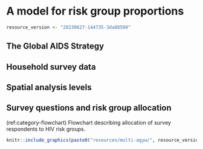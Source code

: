 # A model for risk group proportions

```r
resource_version <- "20230627-144735-3da88508"
```

## The Global AIDS Strategy

\begin{table}[h]
\centering
\begin{tabularx}{\textwidth}{lX}
\toprule
Prioritisation strata & Criterion  \\
\midrule
Low & 0.3-1.0\% incidence and low-risk behaviour, or $<$0.3\% incidence and high-risk behaviour \\
Moderate & 1.0-3.0\% incidence and low-risk behaviour, or 0.3-1.0\% incidence and high-risk behaviour \\
High & 1.0-3.0\% incidence and high-risk behaviour \\
Very high & $>$3.0\% incidence \\
\bottomrule
\end{tabularx}
\caption{Prioritisation strata according to HIV incidence in the general population and behavioural risk.}
\label{tab:unaids-strategy-prioritisation}
\end{table}

\begin{table}[h]
\centering
\begin{tabularx}{\textwidth}{p{8cm}XXXX}
\toprule
Intervention & Low & Moderate & High & Very High \\
\midrule
Condoms and lube for those with non-regular partners(s) with unknown STI status and not on PrEP & 50\% & 70\% & 95\% & 95\% \\
STI screening and treatment & 10\% & 10\% & 80\% & 80\% \\
Access to PEP & - & - & 50\% & 90\% \\
PrEP use & - & 5\% & 50\% & 50\% \\
Economic empowerment & - & - & 20\% & 20\% \\
\bottomrule
\end{tabularx}
\caption{Commitments to be met for each intervention in terms of proportion of the prioritisation strata reached. The symbol "-" represents no commitment.}
\label{tab:unaids-strategy-targets}
\end{table}

## Household survey data

\begin{longtable}{rlrcrrrr}
\toprule
\multicolumn{1}{l}{} &  &  &  & \multicolumn{4}{c}{Sample size} \\ 
\cmidrule(lr){5-8}
\multicolumn{1}{l}{} & Type & Year & Transactional sex question & 15-19 & 20-24 & 25-29 & Total \\ 
\midrule
\multicolumn{1}{l}{Botswana} \\ 
\midrule
 & BAIS & 2013 & \cmark & 557 & 588 & 649 & 1794 \\ 
Total &  &  &  & $557$ & $588$ & $649$ & $1794$ \\ 
\midrule
\multicolumn{1}{l}{Cameroon} \\ 
\midrule
 & DHS & 2004 & \xmark & 2675 & 2207 & 1732 & 6614 \\ 
 & DHS & 2011 & \xmark & 3588 & 3115 & 2655 & 9358 \\ 
 & PHIA & 2017 & \xmark & 2620 & 2339 & 2259 & 7218 \\ 
 & DHS & 2018 & \cmark & 3349 & 2463 & 2345 & 8157 \\ 
Total &  &  &  & $12232$ & $10124$ & $8991$ & $31347$ \\ 
\midrule
\multicolumn{1}{l}{Kenya} \\ 
\midrule
 & DHS & 2003 & \xmark & 1819 & 1709 & 1391 & 4919 \\ 
 & DHS & 2008 & \xmark & 1767 & 1743 & 1419 & 4929 \\ 
 & DHS & 2014 & \xmark & 2861 & 2534 & 2858 & 8253 \\ 
Total &  &  &  & $6447$ & $5986$ & $5668$ & $18101$ \\ 
\midrule
\multicolumn{1}{l}{Lesotho} \\ 
\midrule
 & DHS & 2004 & \xmark & 1761 & 1455 & 1026 & 4242 \\ 
 & DHS & 2009 & \xmark & 1833 & 1543 & 1194 & 4570 \\ 
 & DHS & 2014 & \xmark & 1537 & 1292 & 1067 & 3896 \\ 
 & PHIA & 2017 & \cmark & 1156 & 1202 & 1054 & 3412 \\ 
Total &  &  &  & $6287$ & $5492$ & $4341$ & $16120$ \\ 
\midrule
\multicolumn{1}{l}{Mozambique} \\ 
\midrule
 & AIS & 2009 & \xmark & 1031 & 1106 & 987 & 3124 \\ 
 & DHS & 2011 & \xmark & 2932 & 2299 & 2206 & 7437 \\ 
 & AIS & 2015 & \xmark & 1552 & 1389 & 1080 & 4021 \\ 
Total &  &  &  & $5515$ & $4794$ & $4273$ & $14582$ \\ 
\midrule
\multicolumn{1}{l}{Malawi} \\ 
\midrule
 & DHS & 2000 & \xmark & 2914 & 2998 & 2358 & 8270 \\ 
 & DHS & 2004 & \xmark & 2407 & 2823 & 2135 & 7365 \\ 
 & DHS & 2010 & \xmark & 5031 & 4387 & 4309 & 13727 \\ 
 & DHS & 2015 & \cmark & 5273 & 5094 & 3976 & 14343 \\ 
 & PHIA & 2016 & \cmark & 1646 & 1934 & 1511 & 5091 \\ 
Total &  &  &  & $17271$ & $17236$ & $14289$ & $48796$ \\ 
\midrule
\multicolumn{1}{l}{Namibia} \\ 
\midrule
 & DHS & 2000 & \xmark & 1427 & 1313 & 1098 & 3838 \\ 
 & DHS & 2006 & \xmark & 2203 & 1869 & 1544 & 5616 \\ 
 & DHS & 2013 & \xmark & 1852 & 1709 & 1481 & 5042 \\ 
 & PHIA & 2017 & \cmark & 1491 & 1525 & 1370 & 4386 \\ 
Total &  &  &  & $6973$ & $6416$ & $5493$ & $18882$ \\ 
\midrule
\multicolumn{1}{l}{Eswatini} \\ 
\midrule
 & DHS & 2006 & \xmark & 1265 & 1027 & 731 & 3023 \\ 
 & PHIA & 2017 & \xmark & 1031 & 895 & 811 & 2737 \\ 
Total &  &  &  & $2296$ & $1922$ & $1542$ & $5760$ \\ 
\midrule
\multicolumn{1}{l}{Tanzania} \\ 
\midrule
 & AIS & 2003 & \xmark & 1466 & 1377 & 1270 & 4113 \\ 
 & AIS & 2007 & \xmark & 2137 & 1676 & 1509 & 5322 \\ 
 & DHS & 2010 & \xmark & 2221 & 1860 & 1613 & 5694 \\ 
 & AIS & 2012 & \xmark & 2474 & 1923 & 1815 & 6212 \\ 
 & PHIA & 2016 & \cmark & 2999 & 2845 & 2521 & 8365 \\ 
Total &  &  &  & $11297$ & $9681$ & $8728$ & $29706$ \\ 
\midrule
\multicolumn{1}{l}{Uganda} \\ 
\midrule
 & DHS & 2000 & \xmark & 1687 & 1541 & 1326 & 4554 \\ 
 & DHS & 2006 & \xmark & 1948 & 1660 & 1404 & 5012 \\ 
 & AIS & 2011 & \xmark & 2451 & 2164 & 1921 & 6536 \\ 
 & DHS & 2011 & \xmark & 2025 & 1664 & 1614 & 5303 \\ 
 & DHS & 2016 & \cmark & 4276 & 3782 & 3014 & 11072 \\ 
 & PHIA & 2016 & \xmark & 3289 & 3059 & 2574 & 8922 \\ 
\midrule 
Total &  &  &  & $15676$ & $13870$ & $11853$ & $41399$ \\ 
\midrule
\multicolumn{1}{l}{South Africa} \\ 
\midrule
 & DHS & 2016 & \cmark & 1505 & 1408 & 1397 & 4310 \\ 
Total &  &  &  & $1505$ & $1408$ & $1397$ & $4310$ \\ 
\midrule
\multicolumn{1}{l}{Zambia} \\ 
\midrule
 & DHS & 2007 & \xmark & 1598 & 1405 & 1373 & 4376 \\ 
 & DHS & 2013 & \xmark & 3685 & 3036 & 2789 & 9510 \\ 
 & PHIA & 2016 & \cmark & 2120 & 2045 & 1619 & 5784 \\ 
 & DHS & 2018 & \cmark & 3112 & 2687 & 2166 & 7965 \\ 
Total &  &  &  & $10515$ & $9173$ & $7947$ & $27635$ \\ 
\midrule
\multicolumn{1}{l}{Zimbabwe} \\ 
\midrule
 & DHS & 1999 & \xmark & 1467 & 1230 & 1011 & 3708 \\ 
 & DHS & 2005 & \xmark & 2128 & 1943 & 1438 & 5509 \\ 
 & DHS & 2010 & \xmark & 1963 & 1796 & 1679 & 5438 \\ 
 & DHS & 2015 & \cmark & 2154 & 1777 & 1646 & 5577 \\ 
 & PHIA & 2016 & \cmark & 2114 & 1817 & 1573 & 5504 \\ 
Total &  &  &  & $9826$ & $8563$ & $7347$ & $25736$ \\ 
\midrule 
\midrule 
Total &  &  &  & $106397$ & $95253$ & $82518$ & $284168$ \\ 
\bottomrule
\caption{All of the surveys that used in the analysis and their sample sizes, disaggregated by respondent age.}
\label{tab:surveys-used}
\end{longtable}

\begin{table}[h]
\centering
\begin{tabularx}{\textwidth}{lX}
\toprule
Survey & Exclusion reason \\ 
 \midrule
MOZ2003DHS & No GPS coordinates available to place survey clusters within districts. \\
TZA2015DHS & Insufficient sexual behaviour questions. \\
UGA2004AIS & Unable to download region boundaries. \\
ZMB2002DHS & No GPS coordinates available to place survey clusters within districts. \\
\bottomrule
\end{tabularx}
\label{tab:surveys-excluded}
\caption{All of that surveys that were excluded from the analysis.}
\end{table}

## Spatial analysis levels

\begin{table}[h]
\centering
\begin{tabularx}{\textwidth}{lXX}
\toprule
Country & Number of areas & Analysis level \\ 
\midrule
Botswana & 27 & 3 \\ 
Cameroon & 58 & 2 \\ 
Kenya & 47 & 2 \\ 
Lesotho & 10 & 1 \\ 
Mozambique & 161 & 3 \\ 
Malawi & 33 & 5 \\ 
Namibia & 38 & 2 \\ 
Eswatini & 4 & 1 \\ 
Tanzania & 195 & 4 \\ 
Uganda & 136 & 3 \\ 
South Africa & 52 & 2 \\ 
Zambia & 116 & 2 \\ 
Zimbabwe & 63 & 2 \\ 
\bottomrule
\end{tabularx}
\label{tab:area-levels}
\caption{The numer of areas and analysis levels for each country that were used in the analysis.}
\end{table}

## Survey questions and risk group allocation {#survey-questions}

\begin{table}[h]
\centering
\begin{tabularx}{\textwidth}{lX}
\toprule
Variable(s) & Description \\
\midrule
\texttt{v501} & Current marital status of the respondent. \\
\texttt{v529} & Computed time since last sexual intercourse. \\
\texttt{v531} & Age at first sexual intercourse--imputed. \\
\texttt{v766b} & Number of sexual partners during the last 12 months (including husband). \\
\texttt{v767[a, b, c]} & Relationship with last three sexual partners. Options are: spouse, boyfriend not living with respondent, other friend, casual acquaintance, relative, commercial sex worker, live-in partner, other. \\
\texttt{v791a} & Had sex in return for gifts, cash or anything else in the past 12 months. Asked only to women 15-24 who are not in a union. \\
\bottomrule
\end{tabularx}
\caption{The survey questions included in AIDS Indicator Survey (AIS) and Demographic and Health Surveys (DHS).}
\end{table}

\begin{table}[h]
\centering
\begin{tabularx}{\textwidth}{lX}
\toprule
Variable(s) & Description \\
\midrule
\texttt{part12monum} & Number of sexual partners during the last 12 months (including husband). \\
\texttt{part12modkr} & Reason for leaving \texttt{part12monum} blank. \\
\texttt{partlivew[1, 2, 3]} & Does the person you had sex with live in this household? \\
\texttt{partrelation[1, 2, 3]} & Relationship with last three sexual partners. Options are: husband, live-in partner, partner (not living with), ex-spouse/partner, friend/acquaintance, sex worker, sex worker client, stranger, other, don't know, refused. \\
\texttt{sellsx12mo} & Had sex for money and/or gifts in the last 12 months. \\
\texttt{buysx12mo} & Paid money or given gifts for sex in the last 12 months. \\
\bottomrule
\end{tabularx}
\caption{The survey questions included in Population-Based HIV Impact Assessment (PHIA) surveys.}
\end{table}

(ref:category-flowchart) Flowchart describing allocation of survey respondents to HIV risk groups.

```r
knitr::include_graphics(paste0("resources/multi-agyw/", resource_version, "/depends/category-flowchart.png"))
```
